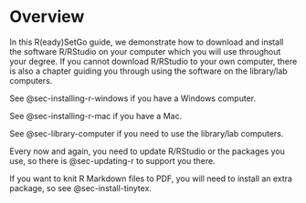 # Overview {.unnumbered}

In this R(eady)SetGo guide, we demonstrate how to download and install the software R/RStudio on your computer which you will use throughout your degree. If you cannot download R/RStudio to your own computer, there is also a chapter guiding you through using the software on the library/lab computers. 

See @sec-installing-r-windows if you have a Windows computer. 

See @sec-installing-r-mac if you have a Mac. 

See @sec-library-computer if you need to use the library/lab computers. 

Every now and again, you need to update R/RStudio or the packages you use, so there is @sec-updating-r to support you there. 

If you want to knit R Markdown files to PDF, you will need to install an extra package, so see @sec-install-tinytex. 


